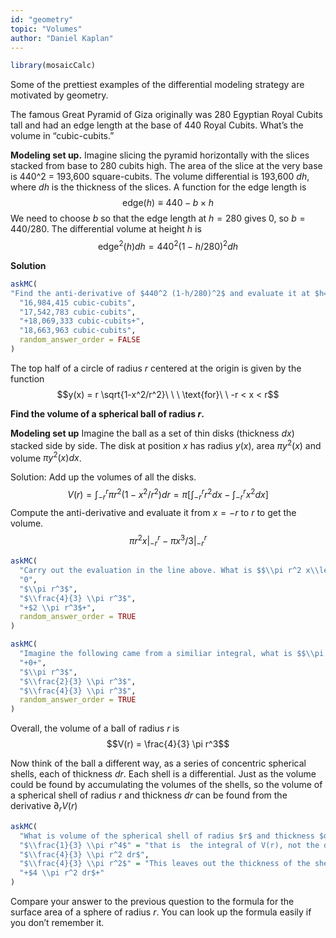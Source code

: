```yaml
---
id: "geometry"
topic: "Volumes"
author: "Daniel Kaplan"
---
```


```r
library(mosaicCalc)

```

Some of the prettiest examples of the differential modeling strategy are motivated by geometry.

The famous Great Pyramid of Giza originally was 280 Egyptian Royal Cubits tall and had an edge length at the base of 440 Royal Cubits. What's the volume in "cubic-cubits."

**Modeling set up.** Imagine slicing the pyramid horizontally with the slices stacked from base to 280 cubits high. The area of the slice at the very base is 440^2 = 193,600 square-cubits. The volume differential is 193,600 $dh$, where $dh$ is the thickness of the slices. A function for the edge length is $$\text{edge}(h) \equiv 440 - b\times h$$ We need to choose $b$ so that the edge length at $h=280$ gives 0, so $b=440/280$. The differential volume at height $h$ is 
$$\text{edge}^2(h) dh = 440^2 (1 - h/280)^2 dh$$

**Solution**

```r
askMC(
"Find the anti-derivative of $440^2 (1-h/280)^2$ and evaluate it at $h=0$ and $h=280$ to find the volume. What is that volume? (Just FYI, 1 Royal Cubit is 52.4 cm.)",
  "16,984,415 cubic-cubits",
  "17,542,783 cubic-cubits",
  "+18,069,333 cubic-cubits+",
  "18,663,963 cubic-cubits",
  random_answer_order = FALSE
)
```

The top half of a circle of radius $r$ centered at the origin is given by the function $$y(x) = r \sqrt{1-x^2/r^2}\ \ \ \text{for}\ \ -r < x < r$$

**Find the volume of a spherical ball of radius $r$.**

**Modeling set up** Imagine the ball as a set of thin disks (thickness $dx$) stacked side by side. The disk at position $x$ has radius $y(x)$, area $\pi y^2(x)$ and volume $\pi y^2(x) dx$. 

Solution: Add up the volumes of all the disks. $$V(r) = \int_{-r}^r \pi r^2 (1-x^2/r^2) dr = \pi\left[\int_{-r}^{r}r^2 dx- \int_{-r}^{r} x^2 dx\right]$$ Compute the anti-derivative and evaluate it from $x=-r$ to $r$ to get the volume.
$$\pi r^2 x\left.\right|_{-r}^{r} - \pi x^3/3\left.\right|_{-r}^{r}$$

```r
askMC(
  "Carry out the evaluation in the line above. What is $$\\pi r^2 x\\left.\\right|_{-r}^r \\ \\text{?}$$ Remember what part of the problem you are doing and the integral involved a dx.",
  "0",
  "$\\pi r^3$",
  "$\\frac{4}{3} \\pi r^3$",
  "+$2 \\pi r^3$+",
  random_answer_order = TRUE
)
```

```r
askMC(
  "Imagine the following came from a similiar integral, what is $$\\pi r^2 x^2\\left.\\right|_{-r}^r \\ \\text{?}$$",
  "+0+",
  "$\\pi r^3$",
  "$\\frac{2}{3} \\pi r^3$",
  "$\\frac{4}{3} \\pi r^3$",
  random_answer_order = TRUE
)
```

Overall, the volume of a ball of radius $r$ is $$V(r) = \frac{4}{3} \pi r^3$$

Now think of the ball a different way, as a series of concentric spherical shells, each of thickness $dr$. Each shell is a differential. Just as the volume could be found by accumulating the volumes of the shells, so the volume of a spherical shell of radius $r$  and thickness $dr$ can be found from the derivative $\partial_r V(r)$

```r
askMC(
  "What is volume of the spherical shell of radius $r$ and thickness $dr$?",
  "$\\frac{1}{3} \\pi r^4$" = "that is  the integral of V(r), not the derivative.",
  "$\\frac{4}{3} \\pi r^2 dr$",
  "$\\frac{4}{3} \\pi r^2$" = "This leaves out the thickness of the shell.",
  "+$4 \\pi r^2 dr$+"
)
```

Compare your answer to the previous question to the formula for the surface area of a sphere of radius $r$. You can look up the formula easily if you don't remember it.

